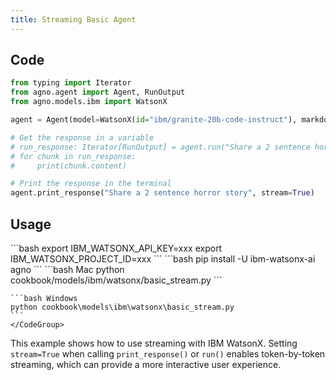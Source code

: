 ```yaml
---
title: Streaming Basic Agent
---
```


## Code

```python cookbook/models/ibm/watsonx/basic_stream.py
from typing import Iterator
from agno.agent import Agent, RunOutput
from agno.models.ibm import WatsonX

agent = Agent(model=WatsonX(id="ibm/granite-20b-code-instruct"), markdown=True)

# Get the response in a variable
# run_response: Iterator[RunOutput] = agent.run("Share a 2 sentence horror story", stream=True)
# for chunk in run_response:
#     print(chunk.content)

# Print the response in the terminal
agent.print_response("Share a 2 sentence horror story", stream=True)
```

## Usage

<Steps>
  <Snippet file="create-venv-step.mdx" />

  <Step title="Set your API key">
    ```bash
    export IBM_WATSONX_API_KEY=xxx
    export IBM_WATSONX_PROJECT_ID=xxx
    ```
  </Step>

  <Step title="Install libraries">
    ```bash
    pip install -U ibm-watsonx-ai agno
    ```
  </Step>

  <Step title="Run Agent">
    <CodeGroup>
    ```bash Mac
    python cookbook/models/ibm/watsonx/basic_stream.py
    ```

    ```bash Windows
    python cookbook\models\ibm\watsonx\basic_stream.py
    ```
    </CodeGroup>
  </Step>
</Steps>

This example shows how to use streaming with IBM WatsonX. Setting `stream=True` when calling `print_response()` or `run()` enables token-by-token streaming, which can provide a more interactive user experience. 